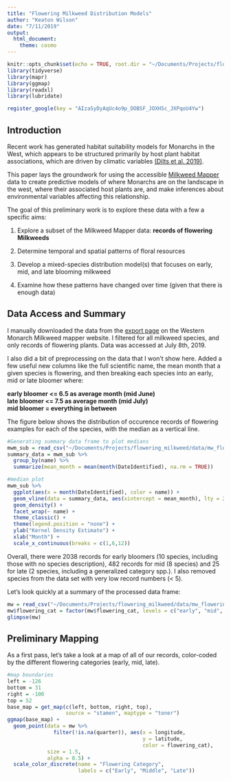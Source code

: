 ```yaml
---
title: "Flowering Milkweed Distribution Models"
author: "Keaton Wilson"
date: "7/11/2019"
output:  
  html_document:  
    theme: cosmo  
---
```


```r
knitr::opts_chunk$set(echo = TRUE, root.dir = "~/Documents/Projects/flowering_milkweed/")
library(tidyverse)
library(mapr)
library(ggmap)
library(readxl)
library(lubridate)

register_google(key = "AIzaSyDyAqUc4o9p_DOBSF_JOXH5c_JXPqoU4Yw")
```

## Introduction  

Recent work has generated habitat suitability models for Monarchs in the West, 
which appears to be structured primarily by host plant habitat associations, 
which are driven by climatic variables [(Dilts et al. 2019)](https://www.frontiersin.org/articles/10.3389/fevo.2019.00188/full?&utm_source=Email_to_authors_&utm_medium=Email&utm_content=T1_11.5e1_author&utm_campaign=Email_publication&field=&journalName=Frontiers_in_Ecology_and_Evolution&id=441209).  

This paper lays the groundwork for using the accessible [Milkweed Mapper](https://www.monarchmilkweedmapper.org) data to create predictive models of where Monarchs
are on the landscape in the west, where their associated host plants are, and make 
inferences about environmental variables affecting this relationship.  

The goal of this preliminary work is to explore these data with a few a specific aims:  

  1. Explore a subset of the Milkweed Mapper data: **records of flowering Milkweeds**  
  
  2. Determine temporal and spatial patterns of floral resources  
  
  3. Develop a mixed-species distribution model(s) that focuses on early, mid, and late blooming milkweed  
  
  4. Examine how these patterns have changed over time (given that there is enough data)  

## Data Access and Summary  

I manually downloaded the data from the [export page](https://www.monarchmilkweedmapper.org/app/#/combined/map) on the Western Monarch Milkweed mapper website. I filtered for all milkweed species, and only records of flowering plants. Data was accessed at July 8th, 2019.  

I also did a bit of preprocessing on the data that I won't show here. Added a few useful new columns like the full scientific name, the mean month that a given species is flowering, and then breaking each species into an early, mid or late bloomer where:  

**early bloomer <= 6.5 as average month (mid June)**  
**late bloomer <= 7.5 as average month (mid July)**  
**mid bloomer = everything in between**  

The figure below shows the distribution of occurence records of flowering examples for each of the species, with the median as a vertical line. 

```r
#Generating summary data frame to plot medians
mwm_sub = read_csv("~/Documents/Projects/flowering_milkweed/data/mw_flowering_data.csv")
summary_data = mwm_sub %>%
  group_by(name) %>%
  summarize(mean_month = mean(month(DateIdentified), na.rm = TRUE))

#median plot
mwm_sub %>%
  ggplot(aes(x = month(DateIdentified), color = name)) +
  geom_vline(data = summary_data, aes(xintercept = mean_month), lty = 2) +
  geom_density() +
  facet_wrap(~ name) +
  theme_classic() +
  theme(legend.position = "none") +
  ylab("Kernel Density Estimate") +
  xlab("Month") +
  scale_x_continuous(breaks = c(1,6,12))

```

Overall, there were 2038 records for early bloomers (10 species, including those with no species description), 482 records for mid (8 species) and 25 for late (2 species, including a generalized category spp.). I also removed species from the data set with very low record numbers (< 5).  

Let's look quickly at a summary of the processed data frame:  

```r
mw = read_csv("~/Documents/Projects/flowering_milkweed/data/mw_flowering_data.csv")
mw$flowering_cat = factor(mw$flowering_cat, levels = c("early", "mid", "late"))
glimpse(mw)

```

## Preliminary Mapping  

As a first pass, let's take a look at a map of all of our records, color-coded by 
the different flowering categories (early, mid, late).  

```r
#map boundaries
left = -126
bottom = 31
right = -100
top = 52
base_map = get_map(c(left, bottom, right, top),
                   source = "stamen", maptype = "toner")
ggmap(base_map) +
  geom_point(data = mw %>%
               filter(!is.na(quarter)), aes(x = longitude, 
                                            y = latitude, 
                                            color = flowering_cat), 
             size = 1.5, 
             alpha = 0.5) +
  scale_color_discrete(name = "Flowering Category", 
                       labels = c("Early", "Middle", "Late"))
```